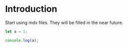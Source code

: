 # Introduction

Start using mdx files. They will be filled in the near future.

```ts
let a = 1;

console.log(a);
```
